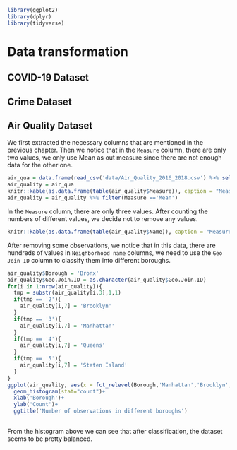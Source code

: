 ```r
library(ggplot2)
library(dplyr)
library(tidyverse)

```

# Data transformation



## COVID-19 Dataset

## Crime Dataset

## Air Quality Dataset

We first extracted the necessary columns that are mentioned in the previous chapter. Then we notice that in the `Measure` column, there are only two values, we only use Mean as out measure since there are not enough data for the other one.

```r
air_qua = data.frame(read_csv('data/Air_Quality_2016_2018.csv') %>% select('Name', 'Measure', 'Geo Join ID', 'Geo Place Name', 'Start_Date', 'Data Value'))
air_quality = air_qua
knitr::kable(as.data.frame(table(air_quality$Measure)), caption = "Measure Counts",row.names = F,font_size = 10)
air_quality = air_quality %>% filter(Measure =='Mean')
```
In the `Measure` column, there are only three values. After counting the numbers of different values, we decide not to remove any values.


```r
knitr::kable(as.data.frame(table(air_quality$Name)), caption = "Measure Counts",row.names = F,font_size = 10)
```

After removing some observations, we notice that in this data, there are hundreds of values in  `Neighborhood name` columns, we need to use the `Geo Join ID` column to classify them into different boroughs.


```r
air_quality$Borough = 'Bronx'
air_quality$Geo.Join.ID = as.character(air_quality$Geo.Join.ID)
for(i in 1:nrow(air_quality)){
  tmp = substr(air_quality[i,3],1,1)
  if(tmp == '2'){
    air_quality[i,7] = 'Brooklyn'
  }
  if(tmp == '3'){
    air_quality[i,7] = 'Manhattan'
  }
  if(tmp == '4'){
    air_quality[i,7] = 'Queens'
  }
  if(tmp == '5'){
    air_quality[i,7] = 'Staten Island'
  }
}
ggplot(air_quality, aes(x = fct_relevel(Borough,'Manhattan','Brooklyn','Queens','Bronx'))) +
  geom_histogram(stat="count")+
  xlab('Borough')+
  ylab('Count')+
  ggtitle('Number of observations in different boroughs')
  
```

From the histogram above we can see that after classification, the dataset seems to be pretty balanced.
